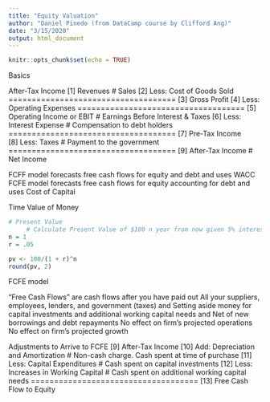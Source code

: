 ---
title: "Equity Valuation"
author: "Daniel Pinedo (from DataCamp course by Clifford Ang)"
date: "3/15/2020"
output: html_document
---

```{r setup, include=FALSE}
knitr::opts_chunk$set(echo = TRUE)
```

Basics

After-Tax Income
[1] Revenues                         # Sales
[2] Less: Cost of Goods Sold
====================================
[3] Gross Profit
[4] Less: Operating Expenses
====================================
[5] Operating Income or EBIT         # Earnings Before Interest & Taxes
[6] Less: Interest Expense           # Compensation to debt holders
====================================
[7] Pre-Tax Income                   
[8] Less: Taxes                      # Payment to the government
====================================
[9] After-Tax Income                 # Net Income

FCFF model forecasts free cash flows for equity and debt and uses WACC
FCFE model forecasts free cash flows for equity accounting for debt and uses Cost of Capital

Time Value of Money
```{r}
# Present Value
     # Calculate Present Value of $100 n year from now given 5% interest rate of return
n = 1
r = .05

pv <- 100/(1 + r)^n
round(pv, 2)

```

FCFE model

"Free Cash Flows" are cash flows after you have paid out
     All your suppliers, employees, lenders, and government (taxes) and
     Setting aside money for capital investments and additional working capital needs and
     Net of new borrowings and debt repayments
     No effect on firm's projected operations
     No effect on firm's projected growth
     
Adjustments to Arrive to FCFE
[9] After-Tax Income
[10] Add: Depreciation and Amortization  # Non-cash charge. Cash spent at time of purchase
[11] Less: Capital Expenditures          # Cash spent on capital investments
[12] Less: Increases in Working Capital  # Cash spent on additional working capital needs
====================================
[13] Free Cash Flow to Equity

 






     


 
